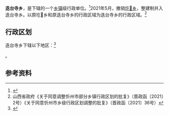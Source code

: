 {{中国乡级行政区|14/09/25/206/000
| 政府驻地 = 圪𡑍村
}}

'''迭台寺乡'''，是{{PRC admin/fullname|14/09/25/206/000|3}}下辖的一个[[乡镇|乡镇]]级行政单位。<ref>{{PRC admin/ref sgc|{{PRC admin/parent|14/09/25/206/000}}}}</ref>2021年5月，撤销[[圪𡑍乡|圪𡑍乡]]，整建制并入迭台寺乡。以原圪𡑍乡和原迭台寺乡的行政区域为迭台寺乡的行政区域。<ref>山西省政府《关于同意调整忻州市部分乡镇行政区划的批复》（晋政函〔2021〕2号）《关于同意忻州市乡级行政区划调整的批复》（晋政函〔2021〕36号）</ref>

== 行政区划 ==

迭台寺乡下辖以下地区：<ref>{{PRC admin/ref sgc|14/09/25/206/000}}</ref>

{{PRC admin/children|14/09/25/206/000}}。

== 参考资料 ==

{{reflist}}

{{PRC admin/navcat|14/09/25/206/000}}